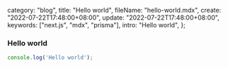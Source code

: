   category: "blog",
  title: "Hello world",
  fileName: "hello-world.mdx",
  create: "2022-07-22T17:48:00+08:00",
  update: "2022-07-22T17:48:00+08:00",
  keywords: ["next.js", "mdx", "prisma"],
  intro: "Hello world",
};

### Hello world

```js:test.js
console.log('Hello world');
```

<Favicon className="h-16 w-16" />
